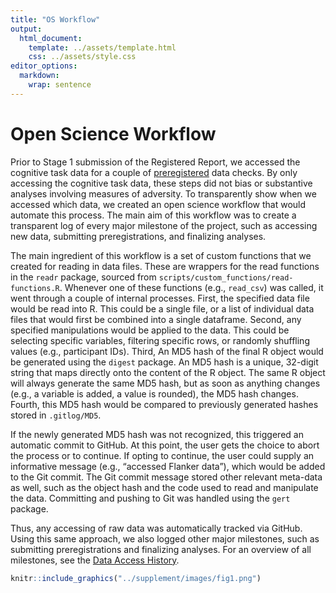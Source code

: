 ```yaml
---
title: "OS Workflow"
output: 
  html_document:
    template: ../assets/template.html
    css: ../assets/style.css
editor_options: 
  markdown: 
    wrap: sentence
---
```


# Open Science Workflow

Prior to Stage 1 submission of the Registered Report, we accessed the cognitive task data for a couple of [preregistered](https://anonymous.4open.science/r/anon-255D//preregistrations/2022-09-20_preregistration_DDM.md) data checks.
By only accessing the cognitive task data, these steps did not bias or substantive analyses involving measures of adversity.
To transparently show when we accessed which data, we created an open science workflow that would automate this process. The main aim of this workflow was to create a transparent log of every major milestone of the project, such as accessing new data, submitting preregistrations, and finalizing analyses. 

The main ingredient of this workflow is a set of custom functions that we created for reading in data files.
These are wrappers for the read functions in the `readr` package, sourced from `scripts/custom_functions/read-functions.R`. 
Whenever one of these functions (e.g., `read_csv`) was called, it went through a couple of internal processes.
First, the specified data file would be read into R. 
This could be a single file, or a list of individual data files that would first be combined into a single dataframe.
Second, any specified manipulations would be applied to the data.
This could be selecting specific variables, filtering specific rows, or randomly shuffling values (e.g., participant IDs).
Third, An MD5 hash of the final R object would be generated using the `digest` package. 
An MD5 hash is a unique, 32-digit string that maps directly onto the content of the R object.
The same R object will always generate the same MD5 hash, but as soon as anything changes (e.g., a variable is added, a value is rounded), the MD5 hash changes.
Fourth, this MD5 hash would be compared to previously generated hashes stored in `.gitlog/MD5`. 

If the newly generated MD5 hash was not recognized, this triggered an automatic commit to GitHub.
At this point, the user gets the choice to abort the process or to continue.
If opting to continue, the user could supply an informative message (e.g., "accessed Flanker data"), which would be added to the Git commit.
The Git commit message stored other relevant meta-data as well, such as the object hash and the code used to read and manipulate the data.
Committing and pushing to Git was handled using the `gert` package.

Thus, any accessing of raw data was automatically tracked via GitHub. 
Using this same approach, we also logged other major milestones, such as submitting preregistrations and finalizing analyses.
For an overview of all milestones, see the [Data Access History](../data_access_history.md).

```r
knitr::include_graphics("../supplement/images/fig1.png")
```